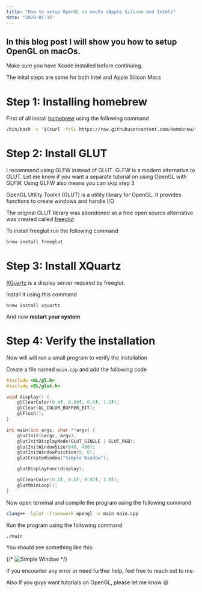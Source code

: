 ```yaml
---
title: "How to setup OpenGL on macOs (Apple Silicon and Intel)"
date: "2020-01-15"
---
```

In this blog post I will show you how to setup OpenGL on macOs.
---

<Alert type="important">
  Make sure you have Xcode installed before continuing.
</Alert>

The inital steps are same for both Intel and Apple Silicon Macs

# Step 1: Installing homebrew

First of all install [homebrew](https://brew.sh) using the following command

```bash
/bin/bash -c "$(curl -fsSL https://raw.githubusercontent.com/Homebrew/install/HEAD/install.sh)"
```

# Step 2: Install GLUT

<Alert type="important">
  I recommend using GLFW instead of GLUT. GLFW is a modern alternative to GLUT.
  Let me know if you want a separate tutorial on using OpenGL with GLFW.
  Using GLFW also means you can skip step 3
</Alert>

OpenGL Utility Toolkit (GLUT) is a utility library for OpenGL.
It provides functions to create windows and handle I/O

The original GLUT library was abondoned so a free open source alternative was created called [freeglut](https://freeglut.sourceforge.net)

To install freeglut run the following command

```bash
brew install freeglut
```

# Step 3: Install XQuartz

[XQuartz](http://www.xquartz.org) is a display server required by freeglut.

Install it using this command

```
brew install xquartz
```

And now **restart your system**

# Step 4: Verify the installation

Now will will run a small program to verify the installation

Create a file named `main.cpp` and add the following code

```cpp
#include <GL/gl.h>
#include <GL/glut.h>

void display() {
    glClearColor(0.4f, 0.08f, 0.6f, 1.0f);
    glClear(GL_COLOR_BUFFER_BIT);
    glFlush();
}

int main(int argc, char **argv) {
    glutInit(&argc, argv);
    glutInitDisplayMode(GLUT_SINGLE | GLUT_RGB);
    glutInitWindowSize(640, 480);
    glutInitWindowPosition(0, 0);
    glutCreateWindow("Simple Window");

    glutDisplayFunc(display);

    glClearColor(0.2f, 0.5f, 0.07f, 1.0f);
    glutMainLoop();
}
```

Now open terminal and compile the program using the following command

```bash
clang++ -lglut -framework opengl -o main main.cpp
```

Run the program using the following command

```bash
./main
```

You should see something like this:

{/* ![Simple Window](simple-window.png) */}

<Alert type="important">
  If you encounter any error or need further help, feel free to reach out to me.

  Also If you guys want tutorials on OpenGL, please let me know 😃 
</Alert>
